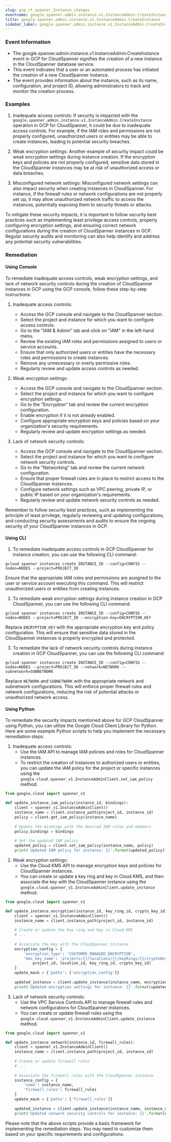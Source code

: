 ```yaml
--- 
slug: gcp_rt_spanner_Instance_changes
eventname: google.spanner.admin.instance.v1.InstanceAdmin.CreateInstance
title: google.spanner.admin.instance.v1.InstanceAdmin.CreateInstance
sidebar_label: google.spanner.admin.instance.v1.InstanceAdmin.CreateInstance
---
```

                       
### Event Information

- The google.spanner.admin.instance.v1.InstanceAdmin.CreateInstance event in GCP for CloudSpanner signifies the creation of a new instance in the CloudSpanner database service.
- This event indicates that a user or an automated process has initiated the creation of a new CloudSpanner instance.
- The event provides information about the instance, such as its name, configuration, and project ID, allowing administrators to track and monitor the creation process.


### Examples

1. Inadequate access controls: If security is impacted with the `google.spanner.admin.instance.v1.InstanceAdmin.CreateInstance` operation in GCP for CloudSpanner, it could be due to inadequate access controls. For example, if the IAM roles and permissions are not properly configured, unauthorized users or entities may be able to create instances, leading to potential security breaches.

2. Weak encryption settings: Another example of security impact could be weak encryption settings during instance creation. If the encryption keys and policies are not properly configured, sensitive data stored in the CloudSpanner instances may be at risk of unauthorized access or data breaches.

3. Misconfigured network settings: Misconfigured network settings can also impact security when creating instances in CloudSpanner. For instance, if the firewall rules or network configurations are not properly set up, it may allow unauthorized network traffic to access the instances, potentially exposing them to security threats or attacks.

To mitigate these security impacts, it is important to follow security best practices such as implementing least privilege access controls, properly configuring encryption settings, and ensuring correct network configurations during the creation of CloudSpanner instances in GCP. Regular security audits and monitoring can also help identify and address any potential security vulnerabilities.

### Remediation

#### Using Console

To remediate inadequate access controls, weak encryption settings, and lack of network security controls during the creation of CloudSpanner instances in GCP using the GCP console, follow these step-by-step instructions:

1. Inadequate access controls:
   - Access the GCP console and navigate to the CloudSpanner section.
   - Select the project and instance for which you want to configure access controls.
   - Go to the "IAM & Admin" tab and click on "IAM" in the left-hand menu.
   - Review the existing IAM roles and permissions assigned to users or service accounts.
   - Ensure that only authorized users or entities have the necessary roles and permissions to create instances.
   - Remove any unnecessary or overly permissive roles.
   - Regularly review and update access controls as needed.

2. Weak encryption settings:
   - Access the GCP console and navigate to the CloudSpanner section.
   - Select the project and instance for which you want to configure encryption settings.
   - Go to the "Encryption" tab and review the current encryption configuration.
   - Enable encryption if it is not already enabled.
   - Configure appropriate encryption keys and policies based on your organization's security requirements.
   - Regularly review and update encryption settings as needed.

3. Lack of network security controls:
   - Access the GCP console and navigate to the CloudSpanner section.
   - Select the project and instance for which you want to configure network security controls.
   - Go to the "Networking" tab and review the current network configuration.
   - Ensure that proper firewall rules are in place to restrict access to the CloudSpanner instances.
   - Configure network settings such as VPC peering, private IP, or public IP based on your organization's requirements.
   - Regularly review and update network security controls as needed.

Remember to follow security best practices, such as implementing the principle of least privilege, regularly reviewing and updating configurations, and conducting security assessments and audits to ensure the ongoing security of your CloudSpanner instances in GCP.

#### Using CLI

1. To remediate inadequate access controls in GCP CloudSpanner for instance creation, you can use the following CLI command:

```
gcloud spanner instances create INSTANCE_ID --config=CONFIG --nodes=NODES --project=PROJECT_ID
```

Ensure that the appropriate IAM roles and permissions are assigned to the user or service account executing this command. This will restrict unauthorized users or entities from creating instances.

2. To remediate weak encryption settings during instance creation in GCP CloudSpanner, you can use the following CLI command:

```
gcloud spanner instances create INSTANCE_ID --config=CONFIG --nodes=NODES --project=PROJECT_ID --encryption-key=ENCRYPTION_KEY
```

Replace `ENCRYPTION_KEY` with the appropriate encryption key and policy configuration. This will ensure that sensitive data stored in the CloudSpanner instances is properly encrypted and protected.

3. To remediate the lack of network security controls during instance creation in GCP CloudSpanner, you can use the following CLI command:

```
gcloud spanner instances create INSTANCE_ID --config=CONFIG --nodes=NODES --project=PROJECT_ID --network=NETWORK --subnetwork=SUBNETWORK
```

Replace `NETWORK` and `SUBNETWORK` with the appropriate network and subnetwork configurations. This will enforce proper firewall rules and network configurations, reducing the risk of potential attacks or unauthorized network access.

#### Using Python

To remediate the security impacts mentioned above for GCP CloudSpanner using Python, you can utilize the Google Cloud Client Library for Python. Here are some example Python scripts to help you implement the necessary remediation steps:

1. Inadequate access controls:
   - Use the IAM API to manage IAM policies and roles for CloudSpanner instances.
   - To restrict the creation of instances to authorized users or entities, you can update the IAM policy for the project or specific instances using the `google.cloud.spanner_v1.InstanceAdminClient.set_iam_policy` method.

```python
from google.cloud import spanner_v1

def update_instance_iam_policy(instance_id, bindings):
    client = spanner_v1.InstanceAdminClient()
    instance_name = client.instance_path(project_id, instance_id)
    policy = client.get_iam_policy(instance_name)
    
    # Update the bindings with the desired IAM roles and members
    policy.bindings = bindings
    
    # Set the updated IAM policy
    updated_policy = client.set_iam_policy(instance_name, policy)
    print('Updated IAM policy for instance: {}'.format(updated_policy))
```

2. Weak encryption settings:
   - Use the Cloud KMS API to manage encryption keys and policies for CloudSpanner instances.
   - You can create or update a key ring and key in Cloud KMS, and then associate the key with the CloudSpanner instance using the `google.cloud.spanner_v1.InstanceAdminClient.update_instance` method.

```python
from google.cloud import spanner_v1

def update_instance_encryption(instance_id, key_ring_id, crypto_key_id):
    client = spanner_v1.InstanceAdminClient()
    instance_name = client.instance_path(project_id, instance_id)
    
    # Create or update the key ring and key in Cloud KMS
    # ...
    
    # Associate the key with the CloudSpanner instance
    encryption_config = {
        'encryption_type': 'CUSTOMER_MANAGED_ENCRYPTION',
        'kms_key_name': 'projects/{}/locations/{}/keyRings/{}/cryptoKeys/{}'.format(
            project_id, location_id, key_ring_id, crypto_key_id)
    }
    update_mask = {'paths': ['encryption_config']}
    
    updated_instance = client.update_instance(instance_name, encryption_config, update_mask)
    print('Updated encryption settings for instance: {}'.format(updated_instance))
```

3. Lack of network security controls:
   - Use the VPC Service Controls API to manage firewall rules and network configurations for CloudSpanner instances.
   - You can create or update firewall rules using the `google.cloud.spanner_v1.InstanceAdminClient.update_instance` method.

```python
from google.cloud import spanner_v1

def update_instance_network(instance_id, firewall_rules):
    client = spanner_v1.InstanceAdminClient()
    instance_name = client.instance_path(project_id, instance_id)
    
    # Create or update firewall rules
    # ...
    
    # Associate the firewall rules with the CloudSpanner instance
    instance_config = {
        'name': instance_name,
        'firewall_rules': firewall_rules
    }
    update_mask = {'paths': ['firewall_rules']}
    
    updated_instance = client.update_instance(instance_name, instance_config, update_mask)
    print('Updated network security controls for instance: {}'.format(updated_instance))
```

Please note that the above scripts provide a basic framework for implementing the remediation steps. You may need to customize them based on your specific requirements and configurations.


 
